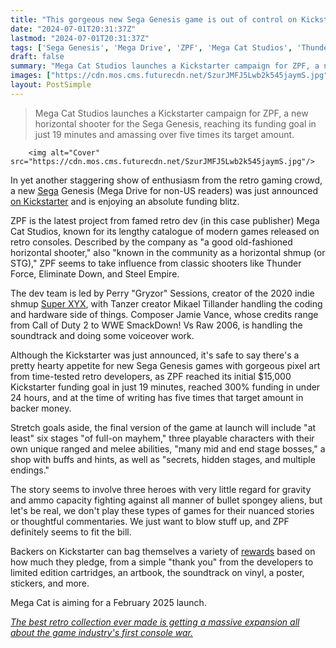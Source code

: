 ```yaml
---
title: "This gorgeous new Sega Genesis game is out of control on Kickstarter: fully funded in 19 minutes, and already approaching 5x its goal at $71,000"
date: "2024-07-01T20:31:37Z"
lastmod: "2024-07-01T20:31:37Z"
tags: ['Sega Genesis', 'Mega Drive', 'ZPF', 'Mega Cat Studios', 'Thunder Force', 'Eliminate Down', 'Steel Empire', 'Super XYX', 'Tanzer', 'Jamie Vance', 'Call of Duty 2', 'WWE SmackDown! Vs Raw 2006']
draft: false
summary: "Mega Cat Studios launches a Kickstarter campaign for ZPF, a new horizontal shooter for the Sega Genesis, reaching its funding goal in just 19 minutes and amassing over five times its target amount."
images: ["https://cdn.mos.cms.futurecdn.net/SzurJMFJ5Lwb2k545jaymS.jpg"]
layout: PostSimple
---
```

> Mega Cat Studios launches a Kickstarter campaign for ZPF, a new horizontal shooter for the Sega Genesis, reaching its funding goal in just 19 minutes and amassing over five times its target amount.


        <img alt="Cover" src="https://cdn.mos.cms.futurecdn.net/SzurJMFJ5Lwb2k545jaymS.jpg"/>
        
In yet another staggering show of enthusiasm from the retro gaming crowd, a new [Sega](https://www.gamesradar.com/tag/sega/) Genesis (Mega Drive for non-US readers) was just announced [on Kickstarter](https://www.kickstarter.com/projects/megacatstudios/zpf-a-new-sega-mega-drive-genesis-game/description) and is enjoying an absolute funding blitz. 

ZPF is the latest project from famed retro dev (in this case publisher) Mega Cat Studios, known for its lengthy catalogue of modern games released on retro consoles. Described by the company as "a good old-fashioned horizontal shooter," also "known in the community as a horizontal shmup (or STG)," ZPF seems to take influence from classic shooters like Thunder Force, Eliminate Down, and Steel Empire.

The dev team is led by Perry "Gryzor" Sessions, creator of the 2020 indie shmup [Super XYX](https://store.steampowered.com/app/654500/Super_XYX/), with Tanzer creator Mikael Tillander handling the coding and hardware side of things. Composer Jamie Vance, whose credits range from Call of Duty 2 to WWE SmackDown! Vs Raw 2006, is handling the soundtrack and doing some voiceover work.

Although the Kickstarter was just announced, it's safe to say there's a pretty hearty appetite for new Sega Genesis games with gorgeous pixel art from time-tested retro developers, as ZPF reached its initial $15,000 Kickstarter funding goal in just 19 minutes, reached 300% funding in under 24 hours, and at the time of writing has five times that target amount in backer money.

Stretch goals aside, the final version of the game at launch will include "at least" six stages "of full-on mayhem," three playable characters with their own unique ranged and melee abilities, "many mid and end stage bosses," a shop with buffs and hints, as well as "secrets, hidden stages, and multiple endings."

The story seems to involve three heroes with very little regard for gravity and ammo capacity fighting against all manner of bullet spongey aliens, but let's be real, we don't play these types of games for their nuanced stories or thoughtful commentaries. We just want to blow stuff up, and ZPF definitely seems to fit the bill.

Backers on Kickstarter can bag themselves a variety of [rewards](https://www.kickstarter.com/projects/megacatstudios/zpf-a-new-sega-mega-drive-genesis-game/rewards) based on how much they pledge, from a simple "thank you" from the developers to limited edition cartridges, an artbook, the soundtrack on vinyl, a poster, stickers, and more.

Mega Cat is aiming for a February 2025 launch.

[<em>The best retro collection ever made is getting a massive expansion all about the game industry's first console war.</em>](https://www.gamesradar.com/games/the-best-retro-collection-ever-made-is-getting-a-massive-expansion-all-about-the-game-industrys-first-console-war/)
        